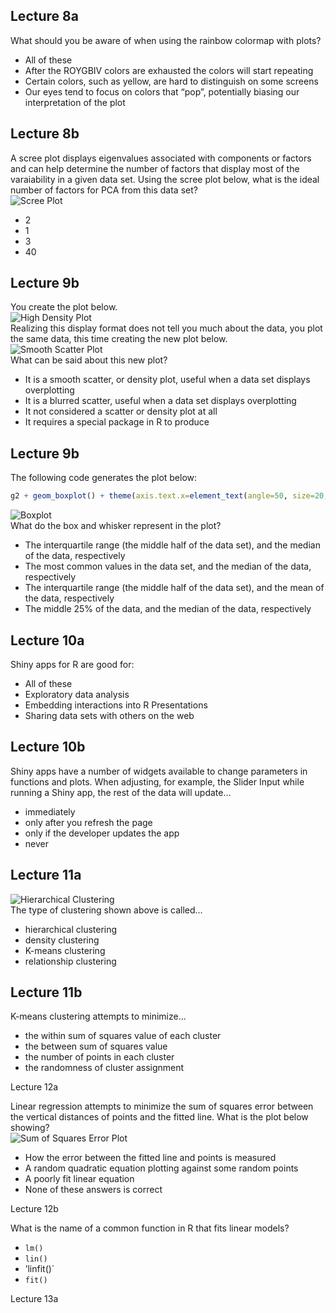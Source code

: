## Lecture 8a

What should you be aware of when using the rainbow colormap with plots?

* All of these
* After the ROYGBIV colors are exhausted the colors will start repeating
* Certain colors, such as yellow, are hard to distinguish on some screens
* Our eyes tend to focus on colors that "pop", potentially biasing our
interpretation of the plot

## Lecture 8b

A scree plot displays eigenvalues associated with components or factors and can
help determine the number of factors that display most of the varaiability in a
given data set. Using the scree plot below, what is the ideal number of factors
for PCA from this data set?  
![Scree Plot](https://raw.githubusercontent.com/nsh87/hs616/master/figs/scree-plot-example.png)

* 2
* 1
* 3
* 40

## Lecture 9b

You create the plot below.  
![High Density Plot](https://raw.githubusercontent.com/nsh87/hs616/master/figs/high-density-plot.png)  
Realizing this display format does not tell you much about the data, you plot
the same data, this time creating the new plot below.  
![Smooth Scatter Plot](https://raw.githubusercontent.com/nsh87/hs616/master/figs/smoothscatter-of-high-density-plot.png)  
What can be said about this new plot?

* It is a smooth scatter, or density plot, useful when a data set displays
overplotting
* It is a blurred scatter, useful when a data set displays overplotting
* It not considered a scatter or density plot at all
* It requires a special package in R to produce

## Lecture 9b

The following code generates the plot below:  
```R
g2 + geom_boxplot() + theme(axis.text.x=element_text(angle=50, size=20, vjust=0.5))
```  
![Boxplot](https://raw.githubusercontent.com/nsh87/hs616/master/figs/boxplot.png)  
What do the box and whisker represent in the plot?

* The interquartile range (the middle half of the data set), and the median of 
the data, respectively
* The most common values in the data set, and the median of the data,
respectively
* The interquartile range (the middle half of the data set), and the mean of the
data, respectively
* The middle 25% of the data, and the median of the data, respectively

## Lecture 10a

Shiny apps for R are good for:

* All of these
* Exploratory data analysis
* Embedding interactions into R Presentations
* Sharing data sets with others on the web

## Lecture 10b

Shiny apps have a number of widgets available to change parameters in functions
and plots. When adjusting, for example, the Slider Input while running a Shiny
app, the rest of the data will update...

* immediately
* only after you refresh the page
* only if the developer updates the app
* never

## Lecture 11a

![Hierarchical Clustering](https://raw.githubusercontent.com/nsh87/hs616/master/figs/hierarchical-clustering.png)  
The type of clustering shown above is called...

* hierarchical clustering
* density clustering
* K-means clustering
* relationship clustering

## Lecture 11b

K-means clustering attempts to minimize...

* the within sum of squares value of each cluster
* the between sum of squares value
* the number of points in each cluster
* the randomness of cluster assignment

Lecture 12a

Linear regression attempts to minimize the sum of squares error between the
vertical distances of points and the fitted line. What is the plot below
showing?  
![Sum of Squares Error Plot](https://raw.githubusercontent.com/nsh87/hs616/master/figs/sum-of-squares-error-visual.png)

* How the error between the fitted line and points is measured
* A random quadratic equation plotting against some random points
* A poorly fit linear equation
* None of these answers is correct

Lecture 12b

What is the name of a common function in R that fits linear models?

* `lm()`
* `lin()`
* 'linfit()`
* `fit()`

Lecture 13a


